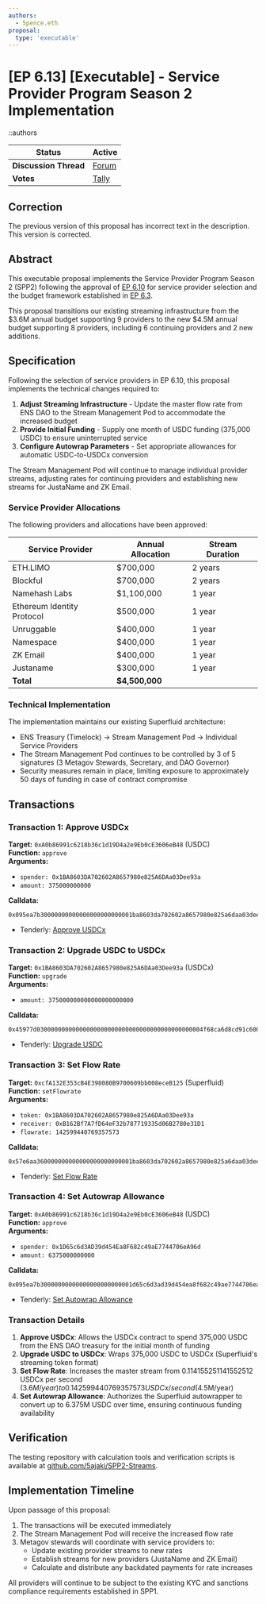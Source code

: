 ```yaml
---
authors:
  - 5pence.eth
proposal:
  type: 'executable'
---
```


# [EP 6.13] [Executable] - Service Provider Program Season 2 Implementation

::authors

| **Status**            | Active                                                                                                                       |
| --------------------- | ---------------------------------------------------------------------------------------------------------------------------- |
| **Discussion Thread** | [Forum](https://discuss.ens.domains/t/20971)                                                                                 |
| **Votes**             | [Tally](https://www.tally.xyz/gov/ens/proposal/6325634497264265012626716784077918930541180346289202027480596910133312093648) |

## Correction

The previous version of this proposal has incorrect text in the description. This version is corrected.

## Abstract

This executable proposal implements the Service Provider Program Season 2 (SPP2) following the approval of [EP 6.10](https://www.tally.xyz/gov/ens/proposal/50462913323863149622798490468303951055439459905477651666479638328507088159695) for service provider selection and the budget framework established in [EP 6.3](https://www.tally.xyz/gov/ens/proposal/45863606498975303062952719073086674668061306651606831273917754523416516421073).

This proposal transitions our existing streaming infrastructure from the $3.6M annual budget supporting 9 providers to the new $4.5M annual budget supporting 8 providers, including 6 continuing providers and 2 new additions.

## Specification

Following the selection of service providers in EP 6.10, this proposal implements the technical changes required to:

1. **Adjust Streaming Infrastructure** - Update the master flow rate from ENS DAO to the Stream Management Pod to accommodate the increased budget
2. **Provide Initial Funding** - Supply one month of USDC funding (375,000 USDC) to ensure uninterrupted service
3. **Configure Autowrap Parameters** - Set appropriate allowances for automatic USDC-to-USDCx conversion

The Stream Management Pod will continue to manage individual provider streams, adjusting rates for continuing providers and establishing new streams for JustaName and ZK Email.

### Service Provider Allocations

The following providers and allocations have been approved:

| Service Provider           | Annual Allocation | Stream Duration |
| -------------------------- | ----------------- | --------------- |
| ETH.LIMO                   | $700,000          | 2 years         |
| Blockful                   | $700,000          | 2 years         |
| Namehash Labs              | $1,100,000        | 1 year          |
| Ethereum Identity Protocol | $500,000          | 1 year          |
| Unruggable                 | $400,000          | 1 year          |
| Namespace                  | $400,000          | 1 year          |
| ZK Email                   | $400,000          | 1 year          |
| Justaname                  | $300,000          | 1 year          |
| **Total**                  | **$4,500,000**    |                 |

### Technical Implementation

The implementation maintains our existing Superfluid architecture:

- ENS Treasury (Timelock) → Stream Management Pod → Individual Service Providers
- The Stream Management Pod continues to be controlled by 3 of 5 signatures (3 Metagov Stewards, Secretary, and DAO Governor)
- Security measures remain in place, limiting exposure to approximately 50 days of funding in case of contract compromise

## Transactions

### Transaction 1: Approve USDCx

**Target:** `0xA0b86991c6218b36c1d19D4a2e9Eb0cE3606eB48` (USDC)  
**Function:** `approve`  
**Arguments:**

- `spender: 0x1BA8603DA702602A8657980e825A6DAa03Dee93a`
- `amount: 375000000000`

**Calldata:**

```
0x095ea7b30000000000000000000000001ba8603da702602a8657980e825a6daa03dee93a000000000000000000000000000000000000000000000000000000000574fbde600
```

- Tenderly: [Approve USDCx](https://www.tdly.co/shared/simulation/2207ca50-6804-4e33-be61-4181ecd3f8e5)

### Transaction 2: Upgrade USDC to USDCx

**Target:** `0x1BA8603DA702602A8657980e825A6DAa03Dee93a` (USDCx)  
**Function:** `upgrade`  
**Arguments:**

- `amount: 375000000000000000000000`

**Calldata:**

```
0x45977d03000000000000000000000000000000000000000000004f68ca6d8cd91c600000
```

- Tenderly: [Upgrade USDC](https://www.tdly.co/shared/simulation/6abf821b-779e-429b-b8dd-707b71360687)

### Transaction 3: Set Flow Rate

**Target:** `0xcfA132E353cB4E398080B9700609bb008eceB125` (Superfluid)  
**Function:** `setFlowrate`  
**Arguments:**

- `token: 0x1BA8603DA702602A8657980e825A6DAa03Dee93a`
- `receiver: 0xB162Bf7A7fD64eF32b787719335d06B2780e31D1`
- `flowrate: 142599440769357573`

**Calldata:**

```
0x57e6aa360000000000000000000000001ba8603da702602a8657980e825a6daa03dee93a000000000000000000000000b162bf7a7fd64ef32b787719335d06b2780e31d100000000000000000000000000000000000000000000000001fa9d6f943a1705
```

- Tenderly: [Set Flow Rate](https://www.tdly.co/shared/simulation/9dd3a70d-cec4-4fac-88cf-9362fda170fc)

### Transaction 4: Set Autowrap Allowance

**Target:** `0xA0b86991c6218b36c1d19D4a2e9Eb0cE3606eB48` (USDC)  
**Function:** `approve`  
**Arguments:**

- `spender: 0x1D65c6d3AD39d454Ea8F682c49aE7744706eA96d`
- `amount: 6375000000000`

**Calldata:**

```
0x095ea7b30000000000000000000000001d65c6d3ad39d454ea8f682c49ae7744706ea96d000000000000000000000000000000000000000000000000000005cc4b9c4600
```

- Tenderly: [Set Autowrap Allowance](https://www.tdly.co/shared/simulation/e192ea31-145c-4d50-9632-1342267f5b8b)

### Transaction Details

1. **Approve USDCx**: Allows the USDCx contract to spend 375,000 USDC from the ENS DAO treasury for the initial month of funding
2. **Upgrade USDC to USDCx**: Wraps 375,000 USDC to USDCx (Superfluid's streaming token format)
3. **Set Flow Rate**: Increases the master stream from 0.114155251141552512 USDCx per second ($3.6M/year) to 0.142599440769357573 USDCx/second ($4.5M/year)
4. **Set Autowrap Allowance**: Authorizes the Superfluid autowrapper to convert up to 6.375M USDC over time, ensuring continuous funding availability

## Verification

The testing repository with calculation tools and verification scripts is available at [github.com/5ajaki/SPP2-Streams](https://github.com/5ajaki/SPP2-Streams).

## Implementation Timeline

Upon passage of this proposal:

1. The transactions will be executed immediately
2. The Stream Management Pod will receive the increased flow rate
3. Metagov stewards will coordinate with service providers to:
   - Update existing provider streams to new rates
   - Establish streams for new providers (JustaName and ZK Email)
   - Calculate and distribute any backdated payments for rate increases

All providers will continue to be subject to the existing KYC and sanctions compliance requirements established in SPP1.
